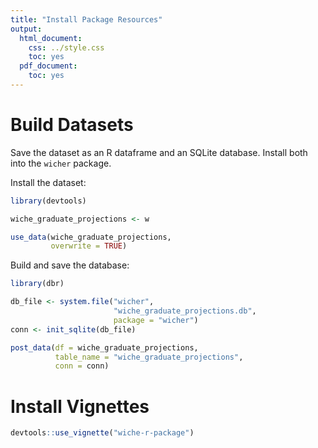 ```yaml
---
title: "Install Package Resources"
output:
  html_document:
    css: ../style.css
    toc: yes
  pdf_document:
    toc: yes
---
```


# Build Datasets

Save the dataset as an R dataframe and an SQLite database. Install
both into the `wicher` package.

Install the dataset:

```r

library(devtools)

wiche_graduate_projections <- w

use_data(wiche_graduate_projections,
         overwrite = TRUE)

```

Build and save the database:

```r

library(dbr)

db_file <- system.file("wicher",
                       "wiche_graduate_projections.db",
                       package = "wicher")
conn <- init_sqlite(db_file)

post_data(df = wiche_graduate_projections,
          table_name = "wiche_graduate_projections",
          conn = conn)

```

# Install Vignettes

```r

devtools::use_vignette("wiche-r-package")

```
